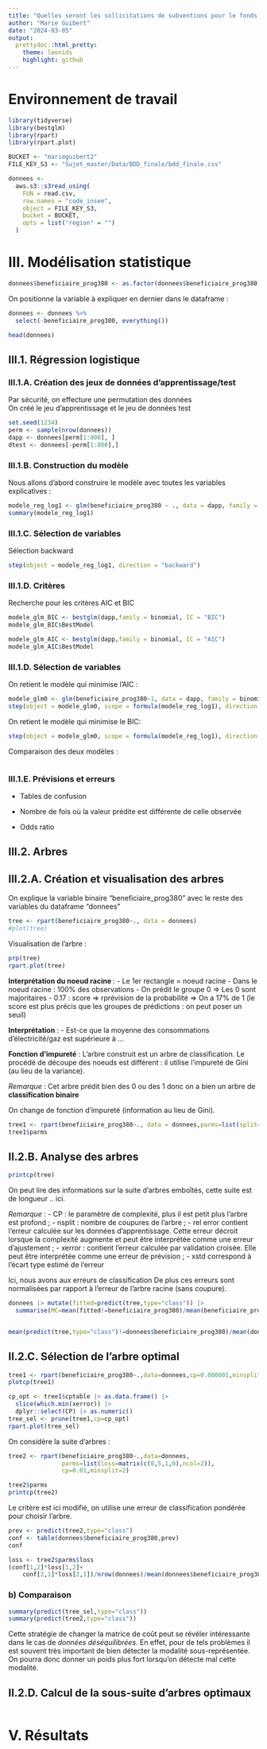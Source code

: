 ```yaml
---
title: "Quelles seront les sollicitations de subventions pour le fonds verts des communes en Bretagne ? Et pourquoi ?"
author: "Marie Guibert"
date: "2024-03-05"
output:
  prettydoc::html_pretty:
    theme: leonids
    highlight: github
---
```

# Environnement de travail

```r
library(tidyverse)
library(bestglm)
library(rpart)
library(rpart.plot)
```

```r
BUCKET <- "marieguibert2"
FILE_KEY_S3 <- "Sujet_master/Data/BDD_finale/bdd_finale.csv"

donnees <- 
  aws.s3::s3read_using(
    FUN = read.csv, 
    row.names = "code_insee",
    object = FILE_KEY_S3,
    bucket = BUCKET,
    opts = list("region" = "")
  )
```

# III. Modélisation statistique

```r
donnees$beneficiaire_prog380 <- as.factor(donnees$beneficiaire_prog380) # Par sécurité
```

On positionne la variable à expliquer en dernier dans le dataframe : 

```r
donnees <- donnees %>% 
  select(-beneficiaire_prog380, everything())
```

```r
head(donnees)
```


## III.1. Régression logistique

### III.1.A. Création des jeux de données d'apprentissage/test

Par sécurité, on effecture une permutation des données \
On créé le jeu d'apprentissage et le jeu de données test

```r
set.seed(1234)
perm <- sample(nrow(donnees))
dapp <- donnees[perm[1:800], ]
dtest <- donnees[-perm[1:800],]
```


### III.1.B. Construction du modèle

Nous allons d'abord construire le modèle avec toutes les variables explicatives :

```r
modele_reg_log1 <- glm(beneficiaire_prog380 ~ ., data = dapp, family = binomial) # modele logit
summary(modele_reg_log1)
```


### III.1.C. Sélection de variables

Sélection backward

```r
step(object = modele_reg_log1, direction = "backward")
```


### III.1.D. Critères

Recherche pour les critères AIC et BIC

```r
modele_glm_BIC <- bestglm(dapp,family = binomial, IC = "BIC")
modele_glm_BIC$BestModel
```

```r
modele_glm_AIC <- bestglm(dapp,family = binomial, IC = "AIC")
modele_glm_AIC$BestModel
```

### III.1.D. Sélection de variables

On retient le modèle qui minimise l'AIC :

```r
modele_glm0 <- glm(beneficiaire_prog380~1, data = dapp, family = binomial)
step(object = modele_glm0, scope = formula(modele_reg_log1), direction = "forward")
```

On retient le modèle qui minimise le BIC:

```r
step(object = modele_glm0, scope = formula(modele_reg_log1), direction = "forward", k = log(nrow(donnees)))
```

Comparaison des deux modèles : 

```r

```

### III.1.E. Prévisions et erreurs

- Tables de confusion 
- Nombre de fois où la valeur prédite est différente de celle observée

- Odds ratio


## III.2. Arbres

## III.2.A. Création et visualisation des arbres

On explique la variable binaire "beneficiaire_prog380" avec le reste des variables du dataframe "donnees"

```r
tree <- rpart(beneficiaire_prog380~., data = donnees)
#plot(tree)
```

Visualisation de l'arbre :

```r
prp(tree)
rpart.plot(tree)
```

**Interprétation du noeud racine **:
- Le 1er rectangle = noeud racine 
- Dans le noeud racine : 100% des observations
- On prédit le groupe 0 => Les 0 sont majoritaires 
- 0.17 : score => rprévision de la probabilité => On a 17% de 1 (le score est plus précis que les groupes de prédictions : on peut poser un seuil)

**Interprétation** :
- Est-ce que la moyenne des consommations d'électricité/gaz est supérieure à ... 


**Fonction d'impureté** : L’arbre construit est un arbre de classification. Le procédé de découpe des noeuds est différent : il utilise l’impureté de Gini (au lieu de la variance).


*Remarque* : Cet arbre prédit bien des 0 ou des 1 donc on a bien un arbre de **classification binaire**


On change de fonction d’impureté (information au lieu de Gini).

```r
tree1 <- rpart(beneficiaire_prog380~., data = donnees,parms=list(split="information"))
tree1$parms
```

## II.2.B. Analyse des arbres

```r
printcp(tree)
```
On peut lire des informations sur la suite d’arbres emboîtés, cette suite est de longueur .. ici.

*Remarque* : 
- CP : le paramètre de complexité, plus il est petit plus l’arbre est profond ;
- nsplit : nombre de coupures de l’arbre ;
- rel error contient l’erreur calculée sur les données d’apprentissage. Cette erreur décroit lorsque la complexité augmente et peut être interprétée comme une erreur d’ajustement ;
- xerror : contient l’erreur calculée par validation croisée. Elle peut être interprétée comme une erreur de prévision ;
- xstd correspond à l’écart type estimé de l’erreur

Ici, nous avons aux erreurs de classification
De plus ces erreurs sont normalisées par rapport à l’erreur de l’arbre racine (sans coupure).

```r
donnees |> mutate(fitted=predict(tree,type="class")) |> 
  summarise(MC=mean(fitted!=beneficiaire_prog380)/mean(beneficiaire_prog380==1))


mean(predict(tree,type="class")!=donnees$beneficiaire_prog380)/mean(donnees$beneficiaire_prog380==1)
```
## II.2.C. Sélection de l'arbre optimal

```r
tree1 <- rpart(beneficiaire_prog380~.,data=donnees,cp=0.000001,minsplit=2)
plotcp(tree1)
```
```r
cp_opt <- tree1$cptable |> as.data.frame() |> 
  slice(which.min(xerror)) |> 
  dplyr::select(CP) |> as.numeric()
tree_sel <- prune(tree1,cp=cp_opt)
rpart.plot(tree_sel) 
```

On considère la suite d'arbres :

```r
tree2 <- rpart(beneficiaire_prog380~.,data=donnees,
               parms=list(loss=matrix(c(0,5,1,0),ncol=2)),
               cp=0.01,minsplit=2)
```

```r
tree2$parms
printcp(tree2)
```

Le critère est ici modifié, on utilise une erreur de classification pondérée pour choisir l’arbre.

```r
prev <- predict(tree2,type="class")
conf <- table(donnees$beneficiaire_prog380,prev)
conf
```

```r
loss <- tree2$parms$loss
(conf[1,2]*loss[1,2]+
    conf[2,1]*loss[2,1])/nrow(donnees)/mean(donnees$beneficiaire_prog380==1)
```

### b) Comparaison 

```r
summary(predict(tree_sel,type="class"))
summary(predict(tree2,type="class"))
```

Cette stratégie de changer la matrice de coût peut se révéler intéressante dans le cas de *données déséquilibrées*.
En effet, pour de tels problèmes il est souvent très important de bien détecter la modalité sous-représentée. On pourra donc donner un poids plus fort lorsqu’on détecte mal cette modalité.

## II.2.D. Calcul de la sous-suite d'arbres optimaux

```r

```

 
# V. Résultats